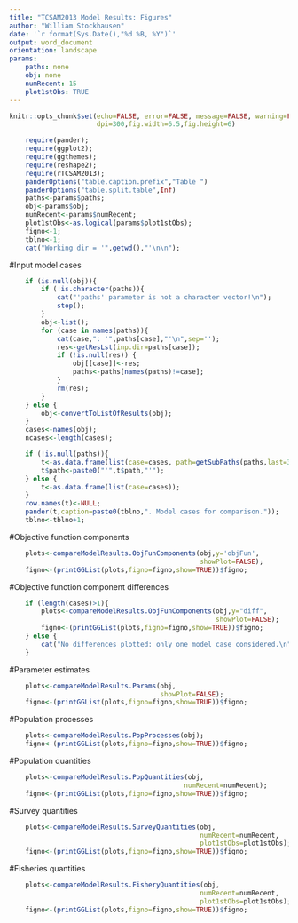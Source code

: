 ```yaml
---
title: "TCSAM2013 Model Results: Figures"
author: "William Stockhausen"
date: '`r format(Sys.Date(),"%d %B, %Y")`'
output: word_document
orientation: landscape
params: 
    paths: none
    obj: none
    numRecent: 15
    plot1stObs: TRUE
---
```


```r
knitr::opts_chunk$set(echo=FALSE, error=FALSE, message=FALSE, warning=FALSE,
                      dpi=300,fig.width=6.5,fig.height=6)
```

```r
    require(pander);
    require(ggplot2);
    require(ggthemes);
    require(reshape2);
    require(rTCSAM2013);
    panderOptions("table.caption.prefix","Table ")
    panderOptions("table.split.table",Inf)
    paths<-params$paths;
    obj<-params$obj;
    numRecent<-params$numRecent;
    plot1stObs<-as.logical(params$plot1stObs);
    figno<-1;
    tblno<-1;
    cat("Working dir = '",getwd(),"'\n\n");
```

#Input model cases
```r
    if (is.null(obj)){
        if (!is.character(paths)){
            cat("'paths' parameter is not a character vector!\n");
            stop();
        }
        obj<-list();
        for (case in names(paths)){
            cat(case,": '",paths[case],"'\n",sep='');
            res<-getResLst(inp.dir=paths[case]);
            if (!is.null(res)) {
                obj[[case]]<-res;
                paths<-paths[names(paths)!=case];
            }
            rm(res);
        }
    } else {
        obj<-convertToListOfResults(obj);
    }
    cases<-names(obj);
    ncases<-length(cases);
```

```r
    if (!is.null(paths)){ 
        t<-as.data.frame(list(case=cases, path=getSubPaths(paths,last=3)));
        t$path<-paste0("'",t$path,"'");
    } else {
        t<-as.data.frame(list(case=cases));
    }
    row.names(t)<-NULL;
    pander(t,caption=paste0(tblno,". Model cases for comparison."));
    tblno<-tblno+1;
```

#Objective function components
```r
    plots<-compareModelResults.ObjFunComponents(obj,y='objFun',
                                                showPlot=FALSE);
    figno<-(printGGList(plots,figno=figno,show=TRUE))$figno;
```
  
#Objective function component differences
```r
    if (length(cases)>1){
        plots<-compareModelResults.ObjFunComponents(obj,y="diff",
                                                    showPlot=FALSE);
        figno<-(printGGList(plots,figno=figno,show=TRUE))$figno;
    } else {
        cat("No differences plotted: only one model case considered.\n")
    }
```
  
#Parameter estimates
```r
    plots<-compareModelResults.Params(obj,
                                      showPlot=FALSE);
    figno<-(printGGList(plots,figno=figno,show=TRUE))$figno;
```
  
#Population processes
```r
    plots<-compareModelResults.PopProcesses(obj);
    figno<-(printGGList(plots,figno=figno,show=TRUE))$figno;
```
  
#Population quantities
```r
    plots<-compareModelResults.PopQuantities(obj,
                                            numRecent=numRecent);
    figno<-(printGGList(plots,figno=figno,show=TRUE))$figno;
```
  
#Survey quantities
```r
    plots<-compareModelResults.SurveyQuantities(obj,
                                                numRecent=numRecent,
                                                plot1stObs=plot1stObs);
    figno<-(printGGList(plots,figno=figno,show=TRUE))$figno;
```
  
#Fisheries quantities
```r
    plots<-compareModelResults.FisheryQuantities(obj,
                                                numRecent=numRecent,
                                                plot1stObs=plot1stObs);
    figno<-(printGGList(plots,figno=figno,show=TRUE))$figno;
```

